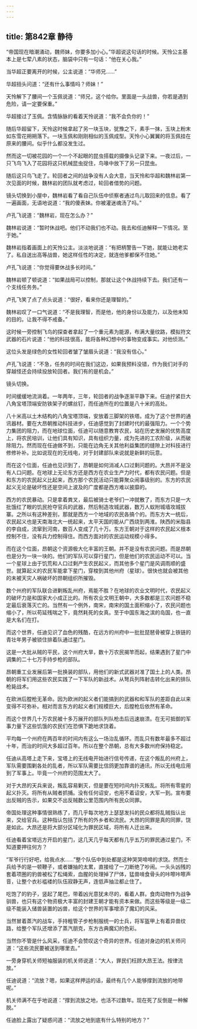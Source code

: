 ```yaml
---
---
---
```

title: 第842章 静待
---



“帝国现在暗潮涌动，魏师妹，你要多加小心。”华超说这句话的时候。天怜公主基本上是七荤八素的状态，脑袋中只有一句话：“他在关心我。”

当华超正要离开的时候，公主说道：“华师兄……”

华超扭头问道：“还有什么事情吗？师妹！”

天怜解下了腰间一个玉佩说道：“师兄，这个给你。里面是一头战兽，你若是遇到危险，请一定要保重。”

华超接过了玉佩。含情脉脉的看着天怜说道：“我不会负你的！”

随后华超留下，天怜这时候拿起了另一块玉块，犹豫之下，素手一抹，玉块上粉末如东雪花朔朔落下。一块玉佩和刚刚相似的玉佩成型。天怜小心翼翼的将玉佩挂在原来的腰间。似乎什么都没发生过。

然而这一切被花园的一个一个不起眼的昆虫搭载的摄像头记录下来。一夜过后，一只飞鸟飞入了花园将这只机械昆虫捉住，鸟喙中放下了另一只昆虫。

随后这只鸟飞走了。轮回者之间的战争没有人会大意，当天怜和华超和魏林岩第一次见面的时候，魏林岩的团队就考虑过，轮回者借势的问题。

镜头切换到小屋中，魏林岩看了看自己队伍中侦察者通过鸟儿取回来的信息。看了一遍画面，无语地说道：“我的傻表妹。你被灌迷魂汤了吗。”

卢孔飞说道：“魏林岩，现在怎么办？”

魏林岩说道：“暂时休战吧。他们不动我们也不动。我去和任迪解释一下情况。至于她。”

魏林岩指着画面上的天怜公主。淡淡地说道：“有把柄警告一下她，就能让她老实了。私自送出高等战兽，她这样任性的决定，就连他爹都保不住她。”

卢孔飞说道：“你觉得要休战多长时间。”

魏林岩顿了顿说道：“如果战局可以控制，那就让这个休战持续下去。我们还有一个支线任务务。”

卢孔飞笑了点了点头说道：“很好，看来你还是理智的。”

魏林岩叹了一口气说道：“不是我理智，而是他，他的身份以及能力，以及他未知的目的。让我不得不戒备。”

这时候一旁控制飞鸟的探查者拿起了一个重元素为能源，布满大量纹路，模拟符文武器的石片说道：“他的科技很高，能将各种幻想中的事物变成事实。对他侦测。”

这位头发是绿色的女性轮回者皱了皱眉头说道：“我没有信心。”

卢孔飞说道：“不急，任务的时间在我们这边，如果我预料没错，作为我们对手的穿越怪还会持续投放轮回者。我们有的是机会。”

镜头切换。

时间缓缓地流淌着。一年两年，三年，轮回者的战争逐渐平静下来。任迪拧紧巨大八角宝塔顶端安防铁架子的螺丝钉，而任迪所在的位置是八十米的高处。

八十米高以土木结构的八角宝塔顶端，安放着三脚架的铁塔。成为了这个世界的通讯器材。要在大昂朝推动科技进步，任迪感觉到了封建时代的最强阻力。一个个势力集团的阻力，而在地球位面，任迪可以随意教育农民，站在历史发展的优势高度上，将农民培训，让他们具有知识，具有组织力量，成为先进的工农阶级，从而破除阻力。然而现在任迪做不到，只能在边角无关其他利益集团的缝隙上对科技进行修修补补。比如说现在的无线电，对于封建部队来说就是新鲜的玩意。

而在这个位面，任迪也见识到了，昂朝是如何消减人口过剩问题的。大昂并不是没有人口问题。在地球上无论东方还是西方在农业生产力时代，都有农民问题。但是和东方的农民起义比起来，西方那个农民活动只能算聚众闹事级别的。东方的农民起义无论是破坏性还是空间上波及的广度都是西方难以披靡的。

西方的农民暴动。只是拿着粪叉，最后被骑士老爷们一冲就散了，而东方只是一大批饿红了眼的饥民抢夺官兵的武器，然后制造攻城武器，数万人蚁附城墙攻城拔寨。之所以有这种差别，那就是西方一个地域的农民各搞个的。而东方大一统后，农民起义也是天南海北大一统起来，太平天国的能从广西烧到两淮。陕西的米脂县的李自成，流窜到河南，数百人变成了几十万。东方王朝对于这样的农民起义根本控制不住，没有兵力控制得住。而西方面对的农民运动规模小得多。

而在这个位面，昂朝这个资源极大化丰富的王朝。并不是没有农民问题。而是昂朝也是分为一块一块的。他们的军队可以穿行星门，但是他们的农民运动不可以。当一个星球上由于饥荒和人口过剩产生农民起义，而其他多个星门是风调雨顺的盛世。就算起义的农民军能拿下星门，穿梭到其他州府（星球）。很快也就会被其他的未被天灾人祸破坏的昂朝组织所摧毁。

数个州府的军队联合进剿叛乱州府，焉能不胜？在地球的农业文明时代，农民起义的破坏力是和国家大小成正比的。所有农业文明王朝中，大多数都是三农问题不稳定最后衰落灭亡的。当然有一个例外，南宋，南宋的国土面积缩小了，农民问题也缩小了，所以苟延残喘之下，竟然耗死的女真。至于中国东海之滨的岛国，也一直是大名们在打。

而这个世界，任迪见识了血色的残酷，在远方的州府中一批批琵琶骨被穿上铁链的青壮年男子被锁住排着队通过星门。

这是一大批从贼的平民，这个州府大旱，数十万农民揭竿而起，结果遇到了星门中调集的二十七万手持步枪的部队。

昂朝重工业发展后第一批换装的部队，用他们的新式武器对准了国土上的人类。昂朝的将军们用这些农民实践了一下军队的新战术。从弩兵列阵射击转化出来的排队枪毙战术。

在欧洲后膛枪无革命。因为欧洲的起义者们能搞到的武器和和军队的差距自此以来变得不可弥补。相对而言东方的起义者们规模巨大，后膛枪后依然有革命。

而这个世界几十万农民被十多万展开的部队列队枪击后迅速崩溃。在无可抵御的军事力量下这些饥饿的农民们在恐惧下跪地求饶着。

平均每一个州府在两百年的时间内有这么一场治乱循环。而乱只有数年最多不超过十年，而治的时间大多超过百年。所以在整个昂朝，总有大多数州府保持稳定。

任迪从高塔上走下来，宝塔上的无线电开始进行信号传递，在这个叛乱的州府上，军队需要围剿各处的乱者，所以军队需要比信鸽更加靠谱的通讯，所以无线电应用到了军事上。毕竟一个州府的范围太大了。

对于大昂的天兵来说，叛乱容易剿灭，但是要在短时间内扑灭叛乱。将所有零星的起义扑灭。将所有从贼者抓捕。没有任何诏安，也用不着诏安，大军一到。宣布要出反贼的告示，如果交不出反贼数公里范围内所有民众同罪。

帝国处理这种事情很熟练了，而几乎每次地方上瑟瑟发抖的民众都将乱贼指认出来，交给官兵。这种指认包括了所有的外乡者和流民。大昂的同罪是真的同罪，饶是如此。大昂还是将大部分区域化为罪民区域，将所有人迁出来。

任迪看着宝塔远方开启的星门，这几天几乎每天都有几乎五万的罪民通过星门，不知道要押往何方？

“军爷行行好吧，给我点水……”整个队伍中到处都是这种哭哭啼啼的求饶。然而士兵给予的是一顿鞭子，或者嫌抽的太累，直接给了一刀断绝了吵闹。一头头凶残的套着项圈的豹兽被松了松绳索，血腥的处理掉了尸体，猛兽啃食骨头的咔嚓咔嚓声音，让整个衣衫褴褛的队伍寂静无声，连低声抽泣都止住了。

吃饱了的豹子，竖起了尾巴，带着凶光意犹未尽的，看着人群。食肉动物作为战争驯兽，也只有这个物资极大丰富的封建王朝才能有资本来做。而这些等级是一级二级不能装入储兽装置的凶兽，给这个世界的军事增添了魔幻的风采。

当然冒着蒸汽的战车，手持粗管子步枪制服统一的士兵，将军盔甲上有着异兽纹路，给整个军队还增添了蒸汽朋克，东方古典魔幻的色彩。

当然你不管是什么风采，任迪不会赞叹这个奇异的世界。任迪对身边的机关师问道：“这些流民要被送到哪里去。”

一旁身穿机关师短袖服装的机关师说道：“大人，罪民们枉顾大昂王法。按律流放。”

任迪说道：“流放？嗯，如果这样押运的话，最终有几个人能够撑到流放的地带呢。”

机关师满不在乎地说道：“撑到流放之地，也活不过数年。现在死了反倒是一种解脱。”

任迪脸上露出了疑惑问道：“流放之地到底有什么特别的地方？”